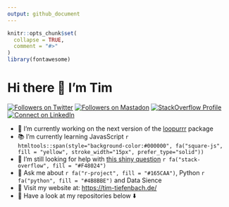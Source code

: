 ```yaml
---
output: github_document
---
```


<!-- README.md is generated from README.Rmd. Please edit that file -->

```r
knitr::opts_chunk$set(
  collapse = TRUE,
  comment = "#>"
)
library(fontawesome)
```

# Hi there 👋 I'm Tim

<!-- badges: start -->

<a href="https://www.twitter.com/timteafan" target="blank"><img src="https://img.shields.io/twitter/follow/timteafan?label=Twitter&amp;style=social" alt="Followers on Twitter"/></a> <a rel="me" href="https://fosstodon.org/@TimTeaFan"><img src="https://img.shields.io/mastodon/follow/109529514106713499?domain=https%3A%2F%2Ffosstodon.org&amp;label=Mastadon%20&amp;style=social" alt="Followers on Mastadon"/></a> <a href="https://stackoverflow.com/users/9349302/timteafan" target="blank"><img src="https://img.shields.io/stackexchange/stackoverflow/r/9349302?label=Reputation&amp;logo=StackOverflow&amp;logoColor=orange&amp;style=social" alt="StackOverflow Profile"/></a> <a href="https://www.linkedin.com/in/timtiefenbach" target="blank"><img src="https://shields.io/badge/Connect-0A66C2?logo=linkedin&amp;logoColor=white" alt="Connect on LinkedIn"/></a>

<!-- badges: end -->

-   🔨 I'm currently working on the next version of the [loopurrr](https://github.com/TimTeaFan/loopurrr/) package
-   📚 I'm currently learning JavasScript `r htmltools::span(style="background-color:#000000", fa("square-js", fill = "yellow", stroke_width="15px", prefer_type="solid"))`
-   🤔 I'm still looking for help with [this shiny question](https://stackoverflow.com/questions/59382931/embed-an-external-shiny-app-in-another-vanilla-shiny-app) `r fa("stack-overflow", fill = "#F48024")`
-   💬 Ask me about `r fa("r-project", fill = "#165CAA")`, Python `r fa("python", fill = "#4B8BBE")` and Data Sience
-   🔗 Visit my website at: <https://tim-tiefenbach.de/>
-   📣 Have a look at my repositories below ⬇️
